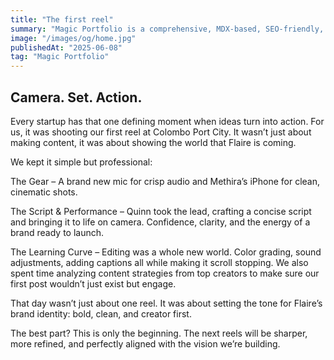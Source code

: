 ```yaml
---
title: "The first reel"
summary: "Magic Portfolio is a comprehensive, MDX-based, SEO-friendly, responsive portfolio template built with Once UI and Next.js."
image: "/images/og/home.jpg"
publishedAt: "2025-06-08"
tag: "Magic Portfolio"
---
```


## Camera. Set. Action.   

Every startup has that one defining moment when ideas turn into action. 
For us, it was shooting our first reel at Colombo Port City. 
It wasn’t just about making content, it was about showing the world that 
Flaire is coming.

We kept it simple but professional:

The Gear – A brand new mic for crisp audio and Methira’s iPhone for clean, 
cinematic shots.

The Script & Performance – Quinn took the lead, crafting a concise script and 
bringing it to life on camera. Confidence, clarity, and the energy of a brand 
ready to launch.

The Learning Curve – Editing was a whole new world. Color grading, sound 
adjustments, adding captions all while making it scroll stopping. We also 
spent time analyzing content strategies from top creators to make sure our 
first post wouldn’t just exist but engage.

That day wasn’t just about one reel. It was about setting the tone for 
Flaire’s brand identity: bold, clean, and creator first.

The best part? This is only the beginning. The next reels will be sharper, 
more refined, and perfectly aligned with the vision we’re building.